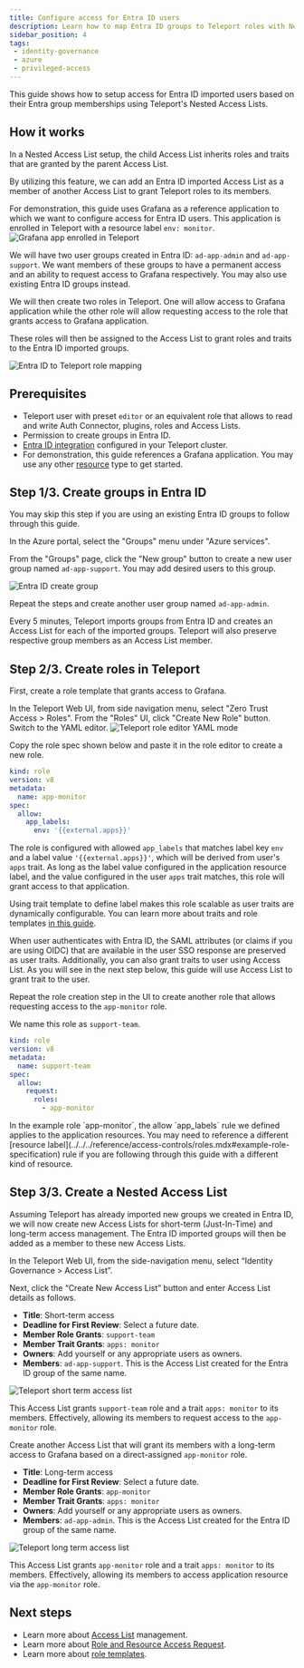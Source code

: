 ```yaml
---
title: Configure access for Entra ID users
description: Learn how to map Entra ID groups to Teleport roles with Nested Access List
sidebar_position: 4
tags:
 - identity-governance
 - azure
 - privileged-access
---
```


This guide shows how to setup access for Entra ID imported users based on their Entra
group memberships using Teleport's Nested Access Lists. 

## How it works

In a Nested Access List setup, the child Access List inherits roles and traits that
are granted by the parent Access List. 

By utilizing this feature, we can add an Entra ID imported Access List as a member of 
another Access List to grant Teleport roles to its members. 

For demonstration, this guide uses Grafana as a reference application to which we 
want to configure access for Entra ID users. This application is enrolled 
in Teleport with a resource label `env: monitor`. 
![Grafana app enrolled in Teleport](../../../../img/igs/entraid/entra-teleport-grafana-app.png)

We will have two user groups created in Entra ID: `ad-app-admin` and 
`ad-app-support`. We want members of these groups to have a permanent 
access and an ability to request access to Grafana respectively. You 
may also use existing Entra ID groups instead.

We will then create two roles in Teleport. One will allow access to Grafana 
application while the other role will allow requesting access to the role that 
grants access to Grafana application. 

These roles will then be assigned to the Access List to grant roles and traits 
to the Entra ID imported groups. 

![Entra ID to Teleport role mapping](../../../../img/igs/entraid/entra-teleport-role-mapping.png)

## Prerequisites

- Teleport user with preset `editor` or an equivalent role that allows to 
read and write Auth Connector, plugins, roles and Access Lists. 
- Permission to create groups in Entra ID.
- [Entra ID integration](getting-started.mdx) configured in your Teleport cluster. 
- For demonstration, this guide references a Grafana application. You may use any other 
[resource](../../../enroll-resources/enroll-resources.mdx) type to get started. 

## Step 1/3. Create groups in Entra ID

<Admonition type="info" title="New Group">
  You may skip this step if you are using an existing Entra ID 
  groups to follow through this guide.
</Admonition>

In the Azure portal, select the "Groups" menu under "Azure services". 

From the "Groups" page, click the "New group" button to create a new user group 
named `ad-app-support`. You may add desired users to this group. 

![Entra ID create group](../../../../img/igs/entraid/entra-create-group.png)

Repeat the steps and create another user group named `ad-app-admin`.

Every 5 minutes, Teleport imports groups from Entra ID and creates 
an Access List for each of the imported groups. Teleport will also preserve respective 
group members as an Access List member.

## Step 2/3. Create roles in Teleport

First, create a role template that grants access to Grafana. 

In the Teleport Web UI, from side navigation menu, select "Zero Trust Access > Roles".
From the "Roles" UI, click "Create New Role" button. Switch to the YAML editor.
![Teleport role editor YAML mode](../../../../img/igs/entraid/entra-teleport-role-yaml-editor.png)

Copy the role spec shown below and paste it in the role editor to create a new role.
```yaml
kind: role
version: v8
metadata:
  name: app-monitor
spec:
  allow:
    app_labels:
      env: '{{external.apps}}'
```

The role is configured with allowed `app_labels` that matches 
label key `env` and a label value `'{{external.apps}}'`, which will be derived from 
user's `apps` trait. As long as the label value configured in the application resource 
label, and the value configured in the user `apps` trait matches, this role will grant 
access to that application. 

Using trait template to define label makes this role scalable as user traits are dynamically
configurable. You can learn more about traits and role templates [in this guide](../../../zero-trust-access/rbac-get-started/role-templates.mdx).

When user authenticates with Entra ID, the SAML attributes (or claims if you are using OIDC) 
that are available in the user SSO response are preserved as user traits. Additionally, you 
can also grant traits to user using Access List. As you will see in the next step below, 
this guide will use Access List to grant trait to the user.


Repeat the role creation step in the UI to create another role that allows 
requesting access to the `app-monitor` role. 

We name this role as `support-team`.
```yaml
kind: role
version: v8
metadata:
  name: support-team
spec:
  allow:
    request: 
      roles: 
        - app-monitor
```

<Admonition type="tip" title="Role resource label">
  In the example role `app-monitor`, the allow `app_labels` 
  rule we defined applies to the application resources. You may need to reference 
  a different [resource label](../../../reference/access-controls/roles.mdx#example-role-specification) 
  rule if you are following through this guide with a different kind of resource.  
</Admonition>

## Step 3/3. Create a Nested Access List

Assuming Teleport has already imported new groups we created in Entra ID, 
we will now create new Access Lists for short-term (Just-In-Time) 
and long-term access management. The Entra ID imported groups will then be added as a member to 
these new Access Lists.

In the Teleport Web UI, from the side-navigation menu, select “Identity Governance > Access List”.

Next, click the “Create New Access List” button and enter Access List details as follows. 

- **Title**: Short-term access
- **Deadline for First Review**: Select a future date.
- **Member Role Grants**: `support-team`
- **Member Trait Grants**: `apps: monitor`
- **Owners**: Add yourself or any appropriate users as owners.
- **Members**: `ad-app-support`. This is the Access List created for the Entra ID group of the same name. 

![Teleport short term access list](../../../../img/igs/entraid/entra-teleport-acl-short-term.png)

This Access List grants `support-team` role and a trait `apps: monitor` to its members.
Effectively, allowing its members to request access to the `app-monitor` role.

Create another Access List that will grant its members with a long-term access to Grafana
based on a direct-assigned `app-monitor` role. 
- **Title**: Long-term access
- **Deadline for First Review**: Select a future date.
- **Member Role Grants**: `app-monitor`
- **Member Trait Grants**: `apps: monitor`
- **Owners**: Add yourself or any appropriate users as owners.
- **Members**: `ad-app-admin`. This is the Access List created for the Entra ID group of the same name. 

![Teleport long term access list](../../../../img/igs/entraid/entra-teleport-acl-long-term.png)

This Access List grants `app-monitor` role and a trait `apps: monitor` to its members.
Effectively, allowing its members to access application resource via the `app-monitor` role.

## Next steps

- Learn more about [Access List](../../access-lists.mdx) management.
- Learn more about [Role and Resource Access Request](../../access-requests/access-requests.mdx).
- Learn more about [role templates](../../../zero-trust-access/rbac-get-started/role-templates.mdx).

